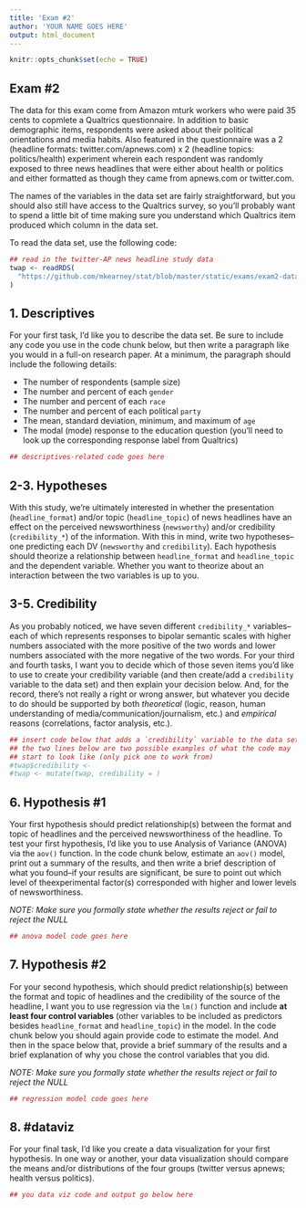 ```yaml
---
title: 'Exam #2'
author: 'YOUR NAME GOES HERE'
output: html_document
---
```


```r
knitr::opts_chunk$set(echo = TRUE)
```

## Exam #2

The data for this exam come from Amazon mturk workers who were paid 
35 cents to copmlete a Qualtrics questionnaire. In addition to basic
demographic items, respondents were asked about their political
orientations and media habits. Also featured in the questionnaire was a
2 (headline formats: twitter.com/apnews.com) x 2 (headline topics: 
politics/health) experiment wherein each respondent was randomly
exposed to three news headlines that were either about health or politics 
and either formatted as though they came from apnews.com or twitter.com.

The names of the variables in the data set are fairly straightforward, but 
you should also still have access to the Qualtrics survey, so you'll probably
want to spend a little bit of time making sure you understand which Qualtrics
item produced which column in the data set.

To read the data set, use the following code:

```r
## read in the twitter-AP news headline study data
twap <- readRDS(
  "https://github.com/mkearney/stat/blob/master/static/exams/exam2-data.rds?raw=true"
)
```

## 1. Descriptives

For your first task, I'd like you to describe the data set. Be sure to include
any code you use in the code chunk below, but then write a paragraph like you 
would in a full-on research paper. At a minimum, the paragraph should include
the following details:

+ The number of respondents (sample size)
+ The number and percent of each `gender`
+ The number and percent of each `race`
+ The number and percent of each political `party`
+ The mean, standard deviation, minimum, and maximum of `age`
+ The modal (mode) response to the education question (you'll need to look up
the corresponding response label from Qualtrics)

```r
## descriptives-related code goes here


```

<!-- ------------------------------------------------- -->
<!-- 1. DESCRIPTIVES PARAGRAPH WRITE-UP SHOULD GO HERE -->
<!-- ------------------------------------------------- -->

## 2-3. Hypotheses

With this study, we're ultimately interested in whether the presentation
(`headline_format`) and/or topic (`headline_topic`) of news headlines have 
an effect on the perceived newsworthiness (`newsworthy`) and/or credibility 
(`credibility_*`) of the information. With this in mind, write two 
hypotheses–one predicting each DV (`newsworthy` and `credibility`). Each
hypothesis should theorize a relationship between `headline_format` and 
`headline_topic` and the dependent variable. Whether you want to theorize
about an interaction between the two variables is up to you.

<!-- ------------------------------------------------- -->
<!-- H1 about `newsworthy` goes about here             -->
<!-- ------------------------------------------------- -->

<!-- ------------------------------------------------- -->
<!-- H2 about `credibility` goes about here            -->
<!-- ------------------------------------------------- -->

## 3-5. Credibility

As you probably noticed, we have seven different `credibility_*` 
variables–each of which represents responses to bipolar semantic
scales with higher numbers associated with the more positive of 
the two words and lower numbers associated with the more
negative of the two words. For your third and fourth tasks, I want 
you to decide which of those seven items you'd like to use to create
your credibility variable (and then create/add a `credibility` 
variable to the data set) and then explain your decision below. And, 
for the record, there's not really a right or wrong answer, but 
whatever you decide to do should be supported by both *theoretical* 
(logic, reason, human understanding of media/communication/journalism, 
etc.) and *empirical* reasons (correlations, factor analysis, etc.).

```r
## insert code below that adds a `credibility` variable to the data set
## the two lines below are two possible examples of what the code may 
## start to look like (only pick one to work from)
#twap$credibility <- 
#twap <- mutate(twap, credibility = )


```

<!-- ------------------------------------------------- -->
<!-- Paragraph (5-6 sentences) about credibility here  -->
<!-- ------------------------------------------------- -->

## 6. Hypothesis #1

Your first hypothesis should predict relationship(s) between the format
and topic of headlines and the perceived newsworthiness of the headline.
To test your first hypothesis, I'd like you to use Analysis of Variance 
(ANOVA) via the `aov()` function. In the code chunk below, estimate an 
`aov()` model, print out a summary of the results, and then write a 
brief description of what you found--if your results are significant, be 
sure to point out which level of theexperimental factor(s) corresponded 
with higher and lower levels of newsworthiness.

*NOTE: Make sure you formally state whether the results reject or fail 
to reject the NULL*

```r
## anova model code goes here

```

<!-- ------------------------------------------------- -->
<!-- Write-up of H1 results goes about here            -->
<!-- ------------------------------------------------- -->


## 7. Hypothesis #2

For your second hypothesis, which should predict relationship(s) between 
the format and topic of headlines and the credibility of the source of
the headline, I want you to use regression via the `lm()` function and include 
**at least four control variables** (other variables to be included as
predictors besides `headline_format` and `headline_topic`) in the model.
In the code chunk below you should again provide code to estimate the 
model. And then in the space below that, provide a brief summary of the
results and a brief explanation of why you chose the control variables 
that you did.

*NOTE: Make sure you formally state whether the results reject or fail 
to reject the NULL*

```r
## regression model code goes here


```

<!-- ------------------------------------------------- -->
<!-- Write-up of H2 results goes about here            -->
<!-- ------------------------------------------------- -->

## 8. #dataviz

For your final task, I'd like you create a data visualization for your 
first hypothesis. In one way or another, your data visualization should 
compare the means and/or distributions of the four groups (twitter 
versus apnews; health versus politics).

```r
## you data viz code and output go below here
```

